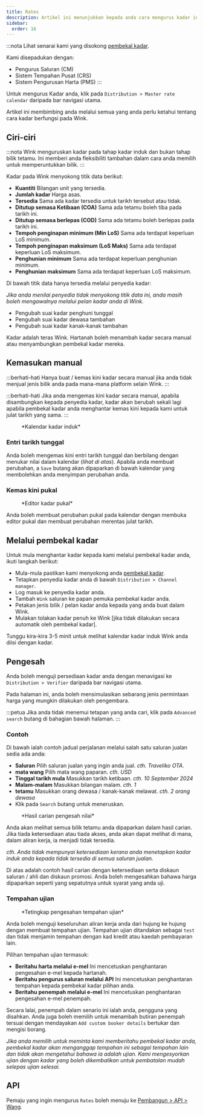 ```yaml
---
title: Rates
description: Artikel ini menunjukkan kepada anda cara mengurus kadar induk pada Wink.
sidebar:
  order: 16
---
```


:::nota
Lihat senarai kami yang disokong [pembekal kadar](/extranet/rate-providers).

Kami disepadukan dengan:

* Pengurus Saluran (CM)
* Sistem Tempahan Pusat (CRS)
* Sistem Pengurusan Harta (PMS)
  :::

Untuk mengurus Kadar anda, klik pada `Distribution > Master rate calendar` daripada bar navigasi utama.

Artikel ini membimbing anda melalui semua yang anda perlu ketahui tentang cara kadar berfungsi pada Wink.

## Ciri-ciri

:::nota
Wink menguruskan kadar pada tahap kadar induk dan bukan tahap bilik tetamu. Ini memberi anda fleksibiliti tambahan dalam cara anda memilih untuk memperuntukkan bilik.
:::

Kadar pada Wink menyokong titik data berikut:

* **Kuantiti** Bilangan unit yang tersedia.
* **Jumlah kadar** Harga asas.
* **Tersedia** Sama ada kadar tersedia untuk tarikh tersebut atau tidak.
* **Ditutup semasa Ketibaan (COA)** Sama ada tetamu boleh tiba pada tarikh ini.
* **Ditutup semasa berlepas (COD)** Sama ada tetamu boleh berlepas pada tarikh ini.
* **Tempoh penginapan minimum (Min LoS)** Sama ada terdapat keperluan LoS minimum.
* **Tempoh penginapan maksimum (LoS Maks)** Sama ada terdapat keperluan LoS maksimum.
* **Penghunian minimum** Sama ada terdapat keperluan penghunian minimum.
* **Penghunian maksimum** Sama ada terdapat keperluan LoS maksimum.

Di bawah titik data hanya tersedia melalui penyedia kadar:

*Jika anda menilai penyedia tidak menyokong titik data ini, anda masih boleh mengawalnya melalui pelan kadar anda di Wink.*

* Pengubah suai kadar penghuni tunggal
* Pengubah suai kadar dewasa tambahan
* Pengubah suai kadar kanak-kanak tambahan

Kadar adalah teras Wink. Hartanah boleh menambah kadar secara manual atau menyambungkan pembekal kadar mereka.

## Kemasukan manual

:::berhati-hati
Hanya buat / kemas kini kadar secara manual jika anda tidak menjual jenis bilik anda pada mana-mana platform selain Wink.
:::

:::berhati-hati
Jika anda mengemas kini kadar secara manual, apabila disambungkan kepada penyedia kadar, kadar akan berubah sekali lagi apabila pembekal kadar anda menghantar kemas kini kepada kami untuk julat tarikh yang sama.
:::

<figure>
  <CloudinaryImage width="700" height="251" resize="scale" quality="best" alt="Kalendar kadar induk" src="academy/rate-calendar" errorImage="noimage_opaque_nyrtl0.png" />

  <figcaption>*Kalendar kadar induk*</figcaption>
</figure>


### Entri tarikh tunggal

Anda boleh mengemas kini entri tarikh tunggal dan berbilang dengan menukar nilai dalam kalendar (*lihat di atas*). Apabila anda membuat perubahan, a `Save` butang akan dipaparkan di bawah kalendar yang membolehkan anda menyimpan perubahan anda.

### Kemas kini pukal

<figure>
  <CloudinaryImage width="700" height="267" resize="scale" quality="best" alt="Editor kadar pukal" src="academy/bulk-editor" errorImage="noimage_opaque_nyrtl0.png" />

  <figcaption>*Editor kadar pukal*</figcaption>
</figure>


Anda boleh membuat perubahan pukal pada kalendar dengan membuka editor pukal dan membuat perubahan merentas julat tarikh.

## Melalui pembekal kadar

Untuk mula menghantar kadar kepada kami melalui pembekal kadar anda, ikuti langkah berikut:

* Mula-mula pastikan kami menyokong anda [pembekal kadar](/extranet/rate-providers).
* Tetapkan penyedia kadar anda di bawah `Distribution > Channel manager`.
* Log masuk ke penyedia kadar anda.
* Tambah `Wink` saluran ke papan pemuka pembekal kadar anda.
* Petakan jenis bilik / pelan kadar anda kepada yang anda buat dalam Wink.
* Mulakan tolakan kadar penuh ke Wink \[jika tidak dilakukan secara automatik oleh pembekal kadar].

Tunggu kira-kira 3-5 minit untuk melihat kalendar kadar induk Wink anda diisi dengan kadar.

## Pengesah

Anda boleh menguji persediaan kadar anda dengan menavigasi ke `Distribution > Verifier` daripada bar navigasi utama.

Pada halaman ini, anda boleh mensimulasikan sebarang jenis permintaan harga yang mungkin dilakukan oleh pengembara.

:::petua
Jika anda tidak menemui tetapan yang anda cari, klik pada `Advanced search` butang di bahagian bawah halaman.
:::

### Contoh

Di bawah ialah contoh jadual perjalanan melalui salah satu saluran jualan sedia ada anda:

* **Saluran** Pilih saluran jualan yang ingin anda jual. *cth. Traveliko OTA*.
* **mata wang** Pilih mata wang paparan. *cth. USD*
* **Tinggal tarikh mula** Masukkan tarikh ketibaan. *cth. 10 September 2024*
* **Malam-malam** Masukkan bilangan malam. *cth. 1*
* **tetamu** Masukkan orang dewasa / kanak-kanak melawat. *cth. 2 orang dewasa*
* Klik pada `Search` butang untuk meneruskan.

<figure>
  <CloudinaryImage width="350" height="501" resize="scale" quality="best" alt="Hasil pengesah nilai" src="academy/rate-verifier" errorImage="noimage_opaque_nyrtl0.png" />

  <figcaption>*Hasil carian pengesah nilai*</figcaption>
</figure>


Anda akan melihat semua bilik tetamu anda dipaparkan dalam hasil carian.
Jika tiada ketersediaan atau tiada akses, anda akan dapat melihat di mana, dalam aliran kerja, ia menjadi tidak tersedia.

*cth. Anda tidak mempunyai ketersediaan kerana anda menetapkan kadar induk anda kepada tidak tersedia di semua saluran jualan.*

Di atas adalah contoh hasil carian dengan ketersediaan serta diskaun saluran / ahli dan diskaun promosi.
Anda boleh mengesahkan bahawa harga dipaparkan seperti yang sepatutnya untuk syarat yang anda uji.

### Tempahan ujian

<figure>
  <CloudinaryImage width="350" height="459" resize="scale" quality="best" alt="Uji modal tempahan" src="academy/test-booking" errorImage="noimage_opaque_nyrtl0.png" />

  <figcaption>*Tetingkap pengesahan tempahan ujian*</figcaption>
</figure>


Anda boleh menguji keseluruhan aliran kerja anda dari hujung ke hujung dengan membuat tempahan ujian.
Tempahan ujian ditandakan sebagai `test` dan tidak menjamin tempahan dengan kad kredit atau kaedah pembayaran lain.

Pilihan tempahan ujian termasuk:

* **Beritahu harta melalui e-mel** Ini mencetuskan penghantaran pengesahan e-mel kepada hartanah.
* **Beritahu pengurus saluran melalui API** Ini mencetuskan penghantaran tempahan kepada pembekal kadar pilihan anda.
* **Beritahu penempah melalui e-mel** Ini mencetuskan penghantaran pengesahan e-mel penempah.

Secara lalai, penempah dalam senario ini ialah anda, pengguna yang disahkan. Anda juga boleh memilih untuk menambah butiran penempah tersuai dengan mendayakan `Add custom booker details` bertukar dan mengisi borang.

*Jika anda memilih untuk meminta kami memberitahu pembekal kadar anda, pembekal kadar akan menganggap tempahan ini sebagai tempahan lain dan tidak akan mengetahui bahawa ia adalah ujian. Kami mengesyorkan ujian dengan kadar yang boleh dikembalikan untuk pembatalan mudah selepas ujian selesai.*

## API

Pemaju yang ingin mengurus `Rates` boleh menuju ke [Pembangun > API > Wang](/developers/apis/#monetize-api).

